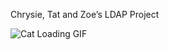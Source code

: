 Chrysie, Tat and Zoe's LDAP Project

<img src="https://media1.tenor.com/m/rtY9m7EokSYAAAAC/cat-loading.gif" alt="Cat Loading GIF" />

